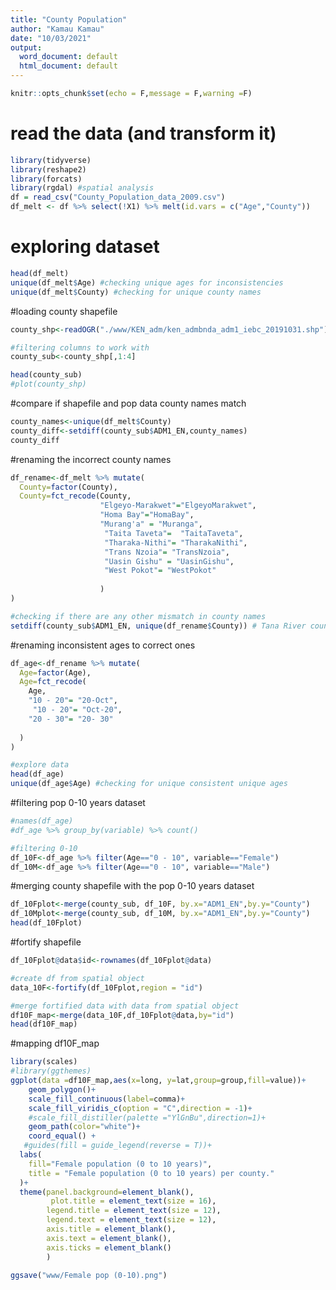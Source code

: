 ```yaml
---
title: "County Population"
author: "Kamau Kamau"
date: "10/03/2021"
output:
  word_document: default
  html_document: default
---
```


```r
knitr::opts_chunk$set(echo = F,message = F,warning =F)
```

# read the data (and transform it)

```r
library(tidyverse)
library(reshape2)
library(forcats)
library(rgdal) #spatial analysis
df = read_csv("County_Population_data_2009.csv")
df_melt <- df %>% select(!X1) %>% melt(id.vars = c("Age","County"))
```

# exploring dataset
```r
head(df_melt)
unique(df_melt$Age) #checking unique ages for inconsistencies
unique(df_melt$County) #checking for unique county names
```


#loading county shapefile
```r
county_shp<-readOGR("./www/KEN_adm/ken_admbnda_adm1_iebc_20191031.shp")

#filtering columns to work with
county_sub<-county_shp[,1:4]

head(county_sub)
#plot(county_shp)
```

#compare if shapefile and pop data county names match 
```r
county_names<-unique(df_melt$County)
county_diff<-setdiff(county_sub$ADM1_EN,county_names)
county_diff
```
#renaming the incorrect county names
```r
df_rename<-df_melt %>% mutate(
  County=factor(County),
  County=fct_recode(County,
                    "Elgeyo-Marakwet"="ElgeyoMarakwet",
                    "Homa Bay"="HomaBay",
                    "Murang'a" = "Muranga",
                     "Taita Taveta"=  "TaitaTaveta",
                     "Tharaka-Nithi"= "TharakaNithi",
                     "Trans Nzoia"= "TransNzoia",
                     "Uasin Gishu" = "UasinGishu",
                     "West Pokot"= "WestPokot"
                    
                    )
)

#checking if there are any other mismatch in county names
setdiff(county_sub$ADM1_EN, unique(df_rename$County)) # Tana River county is missing from the dataset
```



#renaming inconsistent ages to correct ones
```r
df_age<-df_rename %>% mutate(
  Age=factor(Age),
  Age=fct_recode(
    Age,
    "10 - 20"= "20-Oct",
     "10 - 20"= "Oct-20",
    "20 - 30"= "20- 30"
    
  )
)

#explore data
head(df_age)
unique(df_age$Age) #checking for unique consistent unique ages
```

#filtering pop 0-10 years dataset
```r
#names(df_age)
#df_age %>% group_by(variable) %>% count()

#filtering 0-10
df_10F<-df_age %>% filter(Age=="0 - 10", variable=="Female")
df_10M<-df_age %>% filter(Age=="0 - 10", variable=="Male")
```

#merging county shapefile with the  pop 0-10 years dataset
```r
df_10Fplot<-merge(county_sub, df_10F, by.x="ADM1_EN",by.y="County")
df_10Mplot<-merge(county_sub, df_10M, by.x="ADM1_EN",by.y="County")
head(df_10Fplot)
```

#fortify shapefile
```r
df_10Fplot@data$id<-rownames(df_10Fplot@data)

#create df from spatial object
data_10F<-fortify(df_10Fplot,region = "id")

#merge fortified data with data from spatial object
df10F_map<-merge(data_10F,df_10Fplot@data,by="id")
head(df10F_map)
```

#mapping df10F_map
```r
library(scales)
#library(ggthemes)
ggplot(data =df10F_map,aes(x=long, y=lat,group=group,fill=value))+
    geom_polygon()+
    scale_fill_continuous(label=comma)+
    scale_fill_viridis_c(option = "C",direction = -1)+
    #scale_fill_distiller(palette ="YlGnBu",direction=1)+
    geom_path(color="white")+
    coord_equal() +
   #guides(fill = guide_legend(reverse = T))+
  labs(
    fill="Female population (0 to 10 years)",
    title = "Female population (0 to 10 years) per county."
  )+
  theme(panel.background=element_blank(),
         plot.title = element_text(size = 16),
        legend.title = element_text(size = 12),
        legend.text = element_text(size = 12),
        axis.title = element_blank(),
        axis.text = element_blank(),
        axis.ticks = element_blank()
        )

ggsave("www/Female pop (0-10).png")
```

